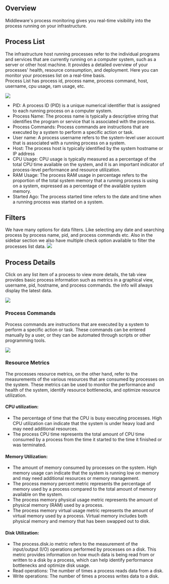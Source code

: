 Overview
--------
Middleware's process monitoring gives you real-time visibility into the process running on your infrastructure.

Process List
------------
The infrastructure host running processes refer to the individual programs and services that are currently running on a computer system, such as a server or other host machine. It provides a detailed overview of your processes' health, resource consumption, and deployment. Here you can monitor your processes list on a real-time basis.\
Process List has process id, process name, process command, host, username, cpu usage, ram usage, etc.

<img src="/images/infra-monitoring/p1.png" />

-   PID: A process ID (PID) is a unique numerical identifier that is assigned to each running process on a computer system.
-   Process Name: The process name is typically a descriptive string that identifies the program or service that is associated with the process.
-   Process Commands: Process commands are instructions that are executed by a system to perform a specific action or task.
-   User name: A process username refers to the system-level user account that is associated with a running process on a system.
-   Host: The process host is typically identified by the system hostname or IP address
-   CPU Usage: CPU usage is typically measured as a percentage of the total CPU time available on the system, and it is an important indicator of process-level performance and resource utilization.
-   RAM Usage: The process RAM usage in percentage refers to the proportion of the total system memory that a running process is using on a system, expressed as a percentage of the available system memory.
-   Started Ago: The process started time refers to the date and time when a running process was started on a system.

Filters
-------
We have many options for data filters. Like selecting any date and searching process by process name, pid, and process commands etc. Also in the sidebar section we also have multiple check option available to filter the processes list data.
<img src="/images/infra-monitoring/p2.png" />

Process Details
---------------
Click on any list item of a process to view more details, the tab view provides basic process information such as metrics in a graphical view, username, pid, hostname, and process commands. the info will always display the latest data.

<img src="/images/infra-monitoring/p3.png" />

### Process Commands
Process commands are instructions that are executed by a system to perform a specific action or task. These commands can be entered manually by a user, or they can be automated through scripts or other programming tools.

<img src="/images/infra-monitoring/p4.png" />

### Resource Metrics
The processes resource metrics, on the other hand, refer to the measurements of the various resources that are consumed by processes on the system. These metrics can be used to monitor the performance and health of the system, identify resource bottlenecks, and optimize resource utilization.

#### CPU utilization:
-   The percentage of time that the CPU is busy executing processes. High CPU utilization can indicate that the system is under heavy load and may need additional resources. 
-   The process CPU time represents the total amount of CPU time consumed by a process from the time it started to the time it finished or was terminated.

#### Memory Utilization:
-   The amount of memory consumed by processes on the system. High memory usage can indicate that the system is running low on memory and may need additional resources or memory management.
-   The process memory percent metric represents the percentage of memory used by a process compared to the total amount of memory available on the system.
-   The process memory physical usage metric represents the amount of physical memory (RAM) used by a process.
-   The process memory virtual usage metric represents the amount of virtual memory used by a process. Virtual memory includes both physical memory and memory that has been swapped out to disk.

#### Disk Utilization:
-   The process.disk.io metric refers to the measurement of the input/output (I/O) operations performed by processes on a disk. This metric provides information on how much data is being read from or written to a disk by a process, which can help identify performance bottlenecks and optimize disk usage.
-   Read operations: The number of times a process reads data from a disk.
-   Write operations: The number of times a process writes data to a disk.
